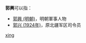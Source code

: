 '''郭興'''可以指：
* [[郭興_(明朝)|郭興 (明朝)]]，明朝軍事人物
* [[郭兴_(1924年)|郭兴 (1924年)]]，原北疆军区司令员

{{disambig}}

[[Category:二字郭姓人名消歧义|xing]]